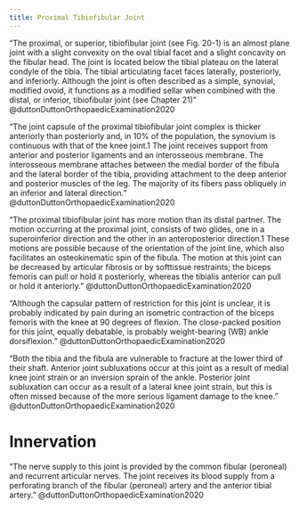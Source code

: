 ```yaml
---
title: Proximal Tibiofibular Joint
---
```


"The proximal, or superior, tibiofibular joint (see Fig. 20-1) is an almost plane joint with a slight convexity on the oval tibial facet and a slight concavity on the fibular head. The joint is located below the tibial plateau on the lateral condyle of the tibia. The tibial articulating facet faces laterally, posteriorly, and inferiorly. Although the joint is often described as a simple, synovial, modified ovoid, it functions as a modified sellar when combined with the distal, or inferior, tibiofibular joint (see Chapter 21)" @duttonDuttonOrthopaedicExamination2020


"The joint capsule of the proximal tibiofibular joint complex is thicker anteriorly than posteriorly and, in 10% of the population, the synovium is continuous with that of the knee joint.1 The joint receives support from anterior and posterior ligaments and an interosseous membrane. The interosseous membrane attaches between the medial border of the fibula and the lateral border of the tibia, providing attachment to the deep anterior and posterior muscles of the leg. The majority of its fibers pass obliquely in an inferior and lateral direction." @duttonDuttonOrthopaedicExamination2020

"The proximal tibiofibular joint has more motion than its distal partner. The motion occurring at the proximal joint, consists of two glides, one in a superoinferior direction and the other in an anteroposterior direction.1 These motions are possible because of the orientation of the joint line, which also facilitates an osteokinematic spin of the fibula. The motion at this joint can be decreased by articular fibrosis or by softtissue restraints; the biceps femoris can pull or hold it posteriorly, whereas the tibialis anterior can pull or hold it anteriorly." @duttonDuttonOrthopaedicExamination2020

"Although the capsular pattern of restriction for this joint is unclear, it is probably indicated by pain during an isometric contraction of the biceps femoris with the knee at 90 degrees of flexion. The close-packed position for this joint, equally debatable, is probably weight-bearing (WB) ankle dorsiflexion." @duttonDuttonOrthopaedicExamination2020


"Both the tibia and the fibula are vulnerable to fracture at the lower third of their shaft. Anterior joint subluxations occur at this joint as a result of medial knee joint strain or an inversion sprain of the ankle. Posterior joint subluxation can occur as a result of a lateral knee joint strain, but this is often missed because of the more serious ligament damage to the knee." @duttonDuttonOrthopaedicExamination2020

# Innervation

"The nerve supply to this joint is provided by the common fibular (peroneal) and recurrent articular nerves. The joint receives its blood supply from a perforating branch of the fibular (peroneal) artery and the anterior tibial artery." @duttonDuttonOrthopaedicExamination2020